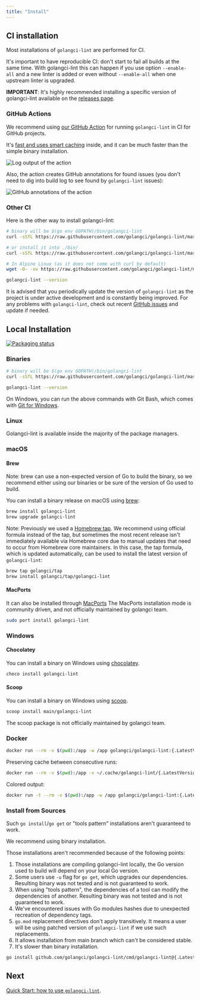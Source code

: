 ```yaml
---
title: "Install"
---
```


## CI installation

Most installations of `golangci-lint` are performed for CI.

It's important to have reproducible CI: don't start to fail all builds at the same time.
With golangci-lint this can happen if you use option `--enable-all` and a new linter is added
or even without `--enable-all` when one upstream linter is upgraded.

**IMPORTANT**: It's highly recommended installing a specific version of golangci-lint available on the [releases page](https://github.com/golangci/golangci-lint/releases).

### GitHub Actions

We recommend using [our GitHub Action](https://github.com/golangci/golangci-lint-action) for running `golangci-lint` in CI for GitHub projects.

It's [fast and uses smart caching](https://github.com/golangci/golangci-lint-action#performance) inside,
and it can be much faster than the simple binary installation.

![Log output of the action](./colored-line-number.png)

Also, the action creates GitHub annotations for found issues (you don't need to dig into build log to see found by `golangci-lint` issues):

![GitHub annotations of the action](./annotations.png)

### Other CI

Here is the other way to install golangci-lint:

```sh
# binary will be $(go env GOPATH)/bin/golangci-lint
curl -sSfL https://raw.githubusercontent.com/golangci/golangci-lint/master/install.sh | sh -s -- -b $(go env GOPATH)/bin {.LatestVersion}

# or install it into ./bin/
curl -sSfL https://raw.githubusercontent.com/golangci/golangci-lint/master/install.sh | sh -s {.LatestVersion}

# In Alpine Linux (as it does not come with curl by default)
wget -O- -nv https://raw.githubusercontent.com/golangci/golangci-lint/master/install.sh | sh -s {.LatestVersion}

golangci-lint --version
```

It is advised that you periodically update the version of `golangci-lint` as the project is under active development
and is constantly being improved. For any problems with `golangci-lint`, check out recent [GitHub issues](https://github.com/golangci/golangci-lint/issues) and update if needed.

## Local Installation

[![Packaging status](https://repology.org/badge/vertical-allrepos/golangci-lint.svg)](https://repology.org/project/golangci-lint/versions)

### Binaries

```sh
# binary will be $(go env GOPATH)/bin/golangci-lint
curl -sSfL https://raw.githubusercontent.com/golangci/golangci-lint/master/install.sh | sh -s -- -b $(go env GOPATH)/bin {.LatestVersion}

golangci-lint --version
```

On Windows, you can run the above commands with Git Bash, which comes with [Git for Windows](https://git-scm.com/download/win).

### Linux

Golangci-lint is available inside the majority of the package managers.

### macOS

#### Brew

Note: brew can use a non-expected version of Go to build the binary,
so we recommend either using our binaries or be sure of the version of Go used to build.

You can install a binary release on macOS using [brew](https://brew.sh/):

```sh
brew install golangci-lint
brew upgrade golangci-lint
```

Note: Previously we used a [Homebrew tap](https://github.com/golangci/homebrew-tap). We recommend using official formula instead of the tap, but sometimes the most recent release
isn't immediately available via Homebrew core due to manual updates that need to occur from Homebrew core maintainers. In this case, the tap formula, which is updated automatically,
can be used to install the latest version of `golangci-lint`:

```sh
brew tap golangci/tap
brew install golangci/tap/golangci-lint
```

#### MacPorts

It can also be installed through [MacPorts](https://www.macports.org/)
The MacPorts installation mode is community driven, and not officially maintained by golangci team.

```sh
sudo port install golangci-lint
```

### Windows

#### Chocolatey

You can install a binary on Windows using [chocolatey](https://community.chocolatey.org/packages/golangci-lint).

```sh
choco install golangci-lint
```

#### Scoop

You can install a binary on Windows using [scoop](https://scoop.sh).

```sh
scoop install main/golangci-lint
```

The scoop package is not officially maintained by golangci team.

### Docker

```sh
docker run --rm -v $(pwd):/app -w /app golangci/golangci-lint:{.LatestVersion} golangci-lint run -v
```

Preserving cache between consecutive runs:
```sh
docker run --rm -v $(pwd):/app -v ~/.cache/golangci-lint/{.LatestVersion}:/root/.cache -w /app golangci/golangci-lint:{.LatestVersion} golangci-lint run -v
```

Colored output:
```sh
docker run -t --rm -v $(pwd):/app -w /app golangci/golangci-lint:{.LatestVersion} golangci-lint run -v
```

### Install from Sources

Such `go install`/`go get` or "tools pattern" installations aren't guaranteed to work.

We recommend using binary installation.

Those installations aren't recommended because of the following points:

1. Those installations are compiling golangci-lint locally, the Go version used to build will depend on your local Go version.
2. Some users use `-u` flag for `go get`, which upgrades our dependencies. Resulting binary was not tested and is not guaranteed to work.
3. When using "tools pattern", the dependencies of a tool can modify the dependencies of another. Resulting binary was not tested and is not guaranteed to work.
4. We've encountered issues with Go modules hashes due to unexpected recreation of dependency tags.
5. `go.mod` replacement directives don't apply transitively. It means a user will be using patched version of `golangci-lint` if we use such replacements.
6. It allows installation from main branch which can't be considered stable.
7. It's slower than binary installation.

```sh
go install github.com/golangci/golangci-lint/cmd/golangci-lint@{.LatestVersion}
```

## Next

[Quick Start: how to use `golangci-lint`](/welcome/quick-start/).
